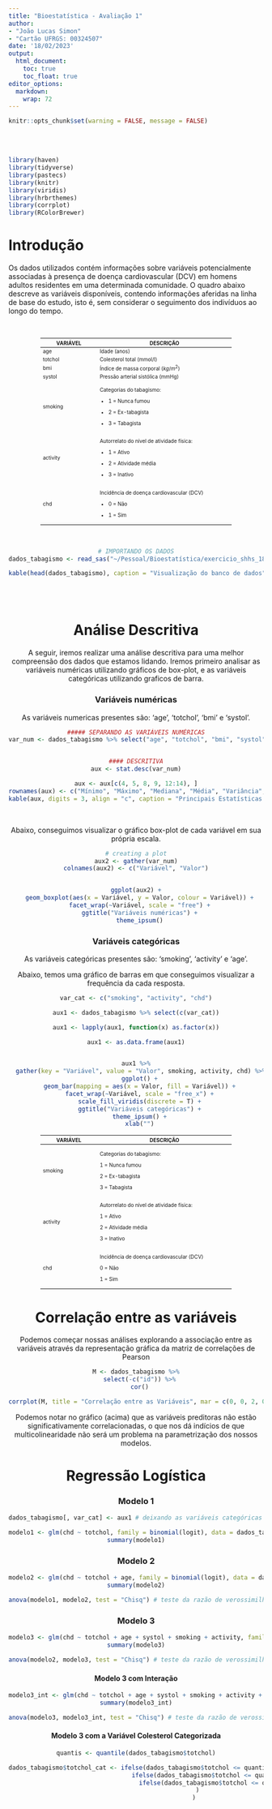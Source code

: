 ```yaml
---
title: "Bioestatística - Avaliação 1"
author:
- "João Lucas Simon"
- "Cartão UFRGS: 00324507"
date: '18/02/2023'
output:
  html_document:
    toc: true
    toc_float: true
editor_options: 
  markdown: 
    wrap: 72
---
```


```r
knitr::opts_chunk$set(warning = FALSE, message = FALSE)
```



</br> </br>

```r
library(haven)
library(tidyverse)
library(pastecs)
library(knitr)
library(viridis)
library(hrbrthemes)
library(corrplot)
library(RColorBrewer)
```

# Introdução

Os dados utilizados contém informações sobre variáveis potencialmente
associadas à presença de doença cardiovascular (DCV) em homens adultos
residentes em uma determinada comunidade. O quadro abaixo descreve as
variáveis disponíveis, contendo informações aferidas na linha de base do
estudo, isto é, sem considerar o seguimento dos indivíduos ao longo do
tempo.

</br>

<center>

```{=html}
<style scoped>
table {
  font-size: 10px;
}
</style>
```
+---------------+-------------------------------------+
| VARIÁVEL      | DESCRIÇÃO                           |
+===============+=====================================+
| age           | Idade (anos)                        |
+---------------+-------------------------------------+
| totchol       | Colesterol total (mmol/l)           |
+---------------+-------------------------------------+
| bmi           | Índice de massa corporal ($kg/m^2$) |
+---------------+-------------------------------------+
| systol        | Pressão arterial sistólica (mmHg)   |
+---------------+-------------------------------------+
| smoking       | Categorias do tabagismo:            |
|               |                                     |
|               | -   1 = Nunca fumou                 |
|               |                                     |
|               | -   2 = Ex-tabagista                |
|               |                                     |
|               | -   3 = Tabagista                   |
+---------------+-------------------------------------+
| activity      | Autorrelato do nível de atividade   |
|               | física:                             |
|               |                                     |
|               | -   1 = Ativo                       |
|               |                                     |
|               | -   2 = Atividade média             |
|               |                                     |
|               | -   3 = Inativo                     |
+---------------+-------------------------------------+
| chd           | Incidência de doença cardiovascular |
|               | (DCV)                               |
|               |                                     |
|               | -   0 = Não                         |
|               |                                     |
|               | -   1 = Sim                         |
+---------------+-------------------------------------+

</br>

```r
# IMPORTANDO OS DADOS
dados_tabagismo <- read_sas("~/Pessoal/Bioestatística/exercicio_shhs_180321.sas7bdat", NULL)
```

```r
kable(head(dados_tabagismo), caption = "Visualização do banco de dados")
```

</br> </br>

# Análise Descritiva

A seguir, iremos realizar uma análise descritiva para uma melhor
compreensão dos dados que estamos lidando. Iremos primeiro analisar as
variáveis numéricas utilizando gráficos de box-plot, e as variáveis
categóricas utilizando graficos de barra.

### Variáveis numéricas

As variáveis numericas presentes são: 'age', 'totchol', 'bmi' e
'systol'.

```r
##### SEPARANDO AS VARIÁVEIS NUMÉRICAS
var_num <- dados_tabagismo %>% select("age", "totchol", "bmi", "systol")


#### DESCRITIVA
aux <- stat.desc(var_num)

aux <- aux[c(4, 5, 8, 9, 12:14), ]
rownames(aux) <- c("Mínimo", "Máximo", "Mediana", "Média", "Variância", "Desvio Padrão", "Coeficiente de Variação")
kable(aux, digits = 3, align = "c", caption = "Principais Estatísticas descritivas do banco de dados")
```

</br>

Abaixo, conseguimos visualizar o gráfico box-plot de cada variável em
sua própria escala.

```r
# creating a plot
aux2 <- gather(var_num)
colnames(aux2) <- c("Variável", "Valor")


ggplot(aux2) +
  geom_boxplot(aes(x = Variável, y = Valor, colour = Variável)) +
  facet_wrap(~Variável, scale = "free") +
  ggtitle("Variáveis numéricas") +
  theme_ipsum()
```

### Variáveis categóricas

As variáveis categóricas presentes são: 'smoking', 'activity' e 'age'.


Abaixo, temos uma gráfico de barras em que conseguimos visualizar a
frequência da cada resposta.

```r
var_cat <- c("smoking", "activity", "chd")

aux1 <- dados_tabagismo %>% select(c(var_cat))

aux1 <- lapply(aux1, function(x) as.factor(x))

aux1 <- as.data.frame(aux1)


aux1 %>%
  gather(key = "Variável", value = "Valor", smoking, activity, chd) %>%
  ggplot() +
  geom_bar(mapping = aes(x = Valor, fill = Variável)) +
  facet_wrap(~Variável, scale = "free_x") +
  scale_fill_viridis(discrete = T) +
  ggtitle("Variáveis categóricas") +
  theme_ipsum() +
  xlab("")
```

<center>

```{=html}
<style scoped>
table {
  font-size: 10px;
}
</style>
```
+---------------+-------------------------------------+
| VARIÁVEL      | DESCRIÇÃO                           |
+===============+=====================================+
| smoking       | Categorias do tabagismo:            |
|               |                                     |
|               | 1 = Nunca fumou                     |
|               |                                     |
|               | 2 = Ex-tabagista                    |
|               |                                     |
|               | 3 = Tabagista                       |
+---------------+-------------------------------------+
| activity      | Autorrelato do nível de atividade   |
|               | física:                             |
|               |                                     |
|               | 1 = Ativo                           |
|               |                                     |
|               | 2 = Atividade média                 |
|               |                                     |
|               | 3 = Inativo                         |
+---------------+-------------------------------------+
| chd           | Incidência de doença cardiovascular |
|               | (DCV)                               |
|               |                                     |
|               | 0 = Não                             |
|               |                                     |
|               | 1 = Sim                             |
+---------------+-------------------------------------+

# Correlação entre as variáveis

Podemos começar nossas análises explorando a associação entre as variáveis através da representação gráfica da matriz de correlações de Pearson


```r
M <- dados_tabagismo %>%
  select(-c("id")) %>%
  cor()

corrplot(M, title = "Correlação entre as Variáveis", mar = c(0, 0, 2, 0), type = "full", order = "hclust", col = brewer.pal(n = 8, name = "GnBu"))
```

Podemos notar no gráfico (acima) que as variáveis preditoras não estão significativamente correlacionadas, o que nos dá indícios de que multicolinearidade não será um problema na parametrização dos nossos modelos.


# Regressão Logística

### Modelo 1

```r
dados_tabagismo[, var_cat] <- aux1 # deixando as variáveis categóricas como fator

modelo1 <- glm(chd ~ totchol, family = binomial(logit), data = dados_tabagismo)
summary(modelo1)
```




### Modelo 2

```r
modelo2 <- glm(chd ~ totchol + age, family = binomial(logit), data = dados_tabagismo)
summary(modelo2)
```


```r
anova(modelo1, modelo2, test = "Chisq") # teste da razão de verossimilhança entre dois modelos encaixados utilizando a distribuição Qui - Quadrado
```

### Modelo 3

```r
modelo3 <- glm(chd ~ totchol + age + systol + smoking + activity, family = binomial(logit), data = dados_tabagismo)
summary(modelo3)
```


```r
anova(modelo2, modelo3, test = "Chisq") # teste da razão de verossimilhança entre dois modelos encaixados utilizando a distribuição Qui - Quadrado
```

#### Modelo 3 com Interação

```r
modelo3_int <- glm(chd ~ totchol + age + systol + smoking + activity + totchol*systol, family = binomial(logit), data = dados_tabagismo)
summary(modelo3_int)
```


```r
anova(modelo3, modelo3_int, test = "Chisq") # teste da razão de verossimilhança entre dois modelos encaixados utilizando a distribuição Qui - Quadrado
```



#### Modelo 3 com a Variável Colesterol Categorizada

```r
quantis <- quantile(dados_tabagismo$totchol)

dados_tabagismo$totchol_cat <- ifelse(dados_tabagismo$totchol <= quantis[2], 1,
                                  ifelse(dados_tabagismo$totchol <= quantis[3], 2,
                                    ifelse(dados_tabagismo$totchol <= quantis[4], 3, 4)
                                  )
                                )
```









